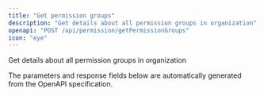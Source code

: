 ```yaml
---
title: "Get permission groups"
description: "Get details about all permission groups in organization"
openapi: "POST /api/permission/getPermissionGroups"
icon: "eye"
---
```


Get details about all permission groups in organization

<Note>
The parameters and response fields below are automatically generated from the OpenAPI specification.
</Note>
